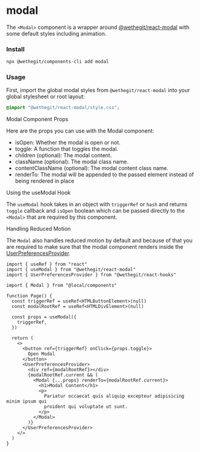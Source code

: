
<Meta title="components/modal/Readme" />

# modal

The `<Modal>` component is a wrapper around [@wethegit/react-modal](https://github.com/wethegit/react-modal) with some default styles including animation.

### Install

```bash
npx @wethegit/components-cli add modal
```

### Usage

First, import the global modal styles from `@wethegit/react-modal` into your global stylesheet or root layout:

```scss
@import "@wethegit/react-modal/style.css";
```

Modal Component Props

Here are the props you can use with the Modal component:

- isOpen: Whether the modal is open or not.
- toggle: A function that toggles the modal.
- children (optional): The modal content.
- className (optional): The modal class name.
- contentClassName (optional): The modal content class name.
- renderTo: The modal will be appended to the passed element instead of being rendered in place

Using the useModal Hook

The `useModal` hook takes in an object with `triggerRef` or `hash` and returns `toggle` callback and `isOpen` boolean which can be passed directly to the `<Modal>` that are required by this component.

Handling Reduced Motion

The `Modal` also handles reduced motion by default and because of that you are required to make sure that the modal component renders inside the [UserPreferencesProvider](https://wethegit.github.io/react-hooks/user-preferences-provider).

```tsx
import { useRef } from "react"
import { useModal } from "@wethegit/react-modal"
import { UserPreferencesProvider } from "@wethegit/react-hooks"

import { Modal } from "@local/components"

function Page() {
  const triggerRef = useRef<HTMLButtonElement>(null)
  const modalRootRef = useRef<HTMLDivElement>(null)

  const props = useModal({
    triggerRef,
  })

  return (
    <>
      <button ref={triggerRef} onClick={props.toggle}>
        Open Modal
      </button>
      <UserPreferencesProvider>
        <div ref={modalRootRef}></div>
        {modalRootRef.current && (
          <Modal {...props} renderTo={modalRootRef.current}>
            <h1>Modal Content</h1>
            <p>
              Pariatur occaecat quis aliquip excepteur adipisicing minim ipsum qui
              proident qui voluptate ut sunt.
            </p>
          </Modal>
        )}
      </UserPreferencesProvider>
    </>
  )
}
```
